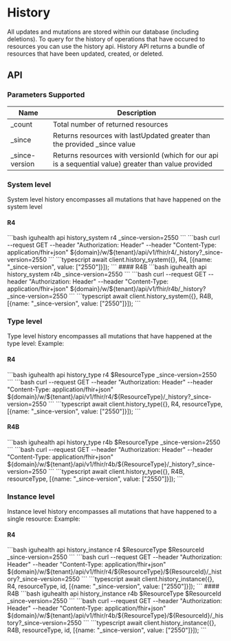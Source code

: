 
# History

All updates and mutations are stored within our database (including deletions). To query for the history of operations that have occured to resources you can use the history api.
History API returns a bundle of resources that have been updated, created, or deleted.

## API

### Parameters Supported

| Name            | Description                                                                                            |
| --------------- | ------------------------------------------------------------------------------------------------------ |
| \_count         | Total number of returned resources                                                                     |
| \_since         | Returns resources with lastUpdated greater than the provided \_since value                             |
| \_since-version | Returns resources with versionId (which for our api is a sequential value) greater than value provided |

### System level
System level history encompasses all mutations that have happened on the system level
#### R4
<Tabs>
  <TabItem value="cli" label="CLI">
```bash
iguhealth api history_system r4 _since-version=2550
```
  </TabItem>
  <TabItem value="curl" label="Curl">
```bash
 curl --request GET --header "Authorization: Header" --header "Content-Type: application/fhir+json" ${domain}/w/${tenant}/api/v1/fhir/r4/_history?_since-version=2550
```
  </TabItem>
   <TabItem value="typescript" label="Typescript">
```typescript
await client.history_system({}, R4, [{name: "_since-version", value: ["2550"]}]);
```
   </TabItem>
</Tabs>
#### R4B
<Tabs>
  <TabItem value="cli" label="CLI">
```bash
iguhealth api history_system r4b _since-version=2550
```
  </TabItem>
  <TabItem value="curl" label="Curl">
```bash
 curl --request GET --header "Authorization: Header" --header "Content-Type: application/fhir+json" ${domain}/w/${tenant}/api/v1/fhir/r4b/_history?_since-version=2550
```
  </TabItem>
   <TabItem value="typescript" label="Typescript">
```typescript
await client.history_system({}, R4B, [{name: "_since-version", value: ["2550"]}]);
```
   </TabItem>
</Tabs>

### Type level

Type level history encompasses all mutations that have happened at the type level:
Example:

#### R4
<Tabs>
  <TabItem value="cli" label="CLI">
```bash
iguhealth api history_type r4 $ResourceType _since-version=2550
```
  </TabItem>
  <TabItem value="curl" label="Curl">
```bash
 curl --request GET --header "Authorization: Header" --header "Content-Type: application/fhir+json" ${domain}/w/${tenant}/api/v1/fhir/r4/${ResourceType}/_history?_since-version=2550
```
  </TabItem>
   <TabItem value="typescript" label="Typescript">
```typescript
await client.history_type({}, R4, resourceType, [{name: "_since-version", value: ["2550"]}]);
```
   </TabItem>
</Tabs>

#### R4B
<Tabs>
  <TabItem value="cli" label="CLI">
```bash
iguhealth api history_type r4b $ResourceType _since-version=2550
```
  </TabItem>
  <TabItem value="curl" label="Curl">
```bash
 curl --request GET --header "Authorization: Header" --header "Content-Type: application/fhir+json" ${domain}/w/${tenant}/api/v1/fhir/r4b/${ResourceType}/_history?_since-version=2550
```
  </TabItem>
   <TabItem value="typescript" label="Typescript">
```typescript
await client.history_type({}, R4B, resourceType, [{name: "_since-version", value: ["2550"]}]);
```
   </TabItem>
</Tabs>

### Instance level
Instance level history encompasses all mutations that have happened to a single resource:
Example:

#### R4
<Tabs>
  <TabItem value="cli" label="CLI">
```bash
iguhealth api history_instance r4 $ResourceType $ResourceId _since-version=2550
```
  </TabItem>
  <TabItem value="curl" label="Curl">
```bash
 curl --request GET --header "Authorization: Header" --header "Content-Type: application/fhir+json" ${domain}/w/${tenant}/api/v1/fhir/r4/${ResourceType}/${ResourceId}/_history?_since-version=2550
```
  </TabItem>
   <TabItem value="typescript" label="Typescript">
```typescript
await client.history_instance({}, R4, resourceType, id, [{name: "_since-version", value: ["2550"]}]);
```
   </TabItem>
</Tabs>
#### R4B
<Tabs>
  <TabItem value="cli" label="CLI">
```bash
iguhealth api history_instance r4b $ResourceType $ResourceId _since-version=2550
```
  </TabItem>
  <TabItem value="curl" label="Curl">
```bash
 curl --request GET --header "Authorization: Header" --header "Content-Type: application/fhir+json" ${domain}/w/${tenant}/api/v1/fhir/r4b/${ResourceType}/${ResourceId}/_history?_since-version=2550
```
  </TabItem>
   <TabItem value="typescript" label="Typescript">
```typescript
await client.history_instance({}, R4B, resourceType, id, [{name: "_since-version", value: ["2550"]}]);
```
   </TabItem>
</Tabs>